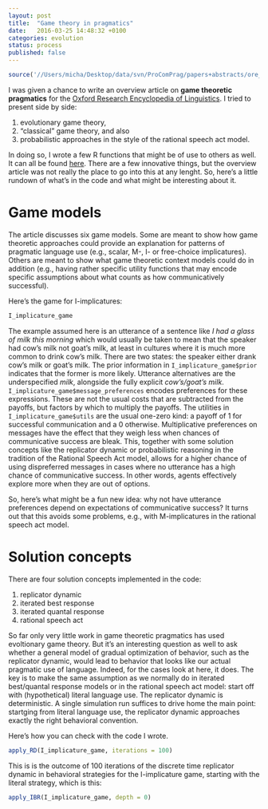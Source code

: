 ```yaml
---
layout: post
title:  "Game theory in pragmatics"
date:   2016-03-25 14:48:32 +0100
categories: evolution
status: process
published: false
---
```


```r
source('//Users/micha/Desktop/data/svn/ProComPrag/papers+abstracts/ore_gtp/code/solution_concepts.r')
```

I was given a chance to write an overview article on **game theoretic pragmatics** for the [Oxford Research Encyclopedia of Linguistics](http://linguistics.oxfordre.com). I tried to present side by side:

1. evolutionary game theory,
2. "classical" game theory, and also
3. probabilistic approaches in the style of the rational speech act model.

In doing so, I wrote a few R functions that might be of use to others as well. It can all be found [here](https://github.com/michael-franke/game_theoretic_pragmatics_ORE). There are a few innovative things, but the overview article was not really the place to go into this at any lenght. So, here's a little rundown of what's in the code and what might be interesting about it.

# Game models

The article discusses six game models. Some are meant to show how game theoretic approaches could provide an explanation for patterns of pragmatic language use (e.g., scalar, M-, I- or free-choice implicatures). Others are meant to show what game theoretic context models could do in addition (e.g., having rather specific utility functions that may encode specific assumptions about what counts as how communicatively successful).

Here's the game for I-implicatures:

```r
I_implicature_game
```

The example assumed here is an utterance of a sentence like *I had a glass of milk this morning* which would usually be taken to mean that the speaker had cow's milk not goat's milk, at least in cultures where it is much more common to drink cow's milk. There are two states: the speaker either drank cow's milk or goat's milk. The prior information in `I_implicature_game$prior` indicates that the former is more likely. Utterance alternatives are the underspecified *milk*, alongside the fully explicit *cow's/goat's milk*. `I_implicature_game$message_preferences` encodes preferences for these expressions. These are not the usual costs that are subtracted from the payoffs, but factors by which to multiply the payoffs. The utilities in `I_implicature_game$utils` are the usual one-zero kind: a payoff of 1 for successful communication and a 0 otherwise. Multiplicative preferences on messages have the effect that they weigh less when chances of communicative success are bleak. This, together with some solution concepts like the replicator dynamic or probabilistic reasoning in the tradition of the Rational Speech Act model, allows for a higher chance of using dispreferred messages in cases where no utterance has a high chance of communicative success. In other words, agents effectively explore more when they are out of options. 

So, here's what might be a fun new idea: why not have utterance preferences depend on expectations of communicative success? It turns out that this avoids some problems, e.g., with M-implicatures in the rational speech act model.

# Solution concepts

There are four solution concepts implemented in the code:

1. replicator dynamic
2. iterated best response
3. iterated quantal response
4. rational speech act

So far only very little work in game theoretic pragmatics has used evoltionary game theory. But it's an interesting question as well to ask whether a general model of gradual optimization of behavior, such as the replicator dynamic, would lead to behavior that looks like our actual pragmatic use of language. Indeed, for the cases look at here, it does. The key is to make the same assumption as we normally do in iterated best/quantal response models or in the rational speech act model: start off with (hypothetical) literal language use. The replicator dynamic is deterministic. A single simulation run suffices to drive home the main point: startging from literal language use, the replicator dynamic approaches exactly the right behavioral convention.

Here's how you can check with the code I wrote.

```r
apply_RD(I_implicature_game, iterations = 100)
```

This is is the outcome of 100 iterations of the discrete time replicator dynamic in behavioral strategies for the I-implicature game, starting with the literal strategy, which is this:

```r
apply_IBR(I_implicature_game, depth = 0)
```
